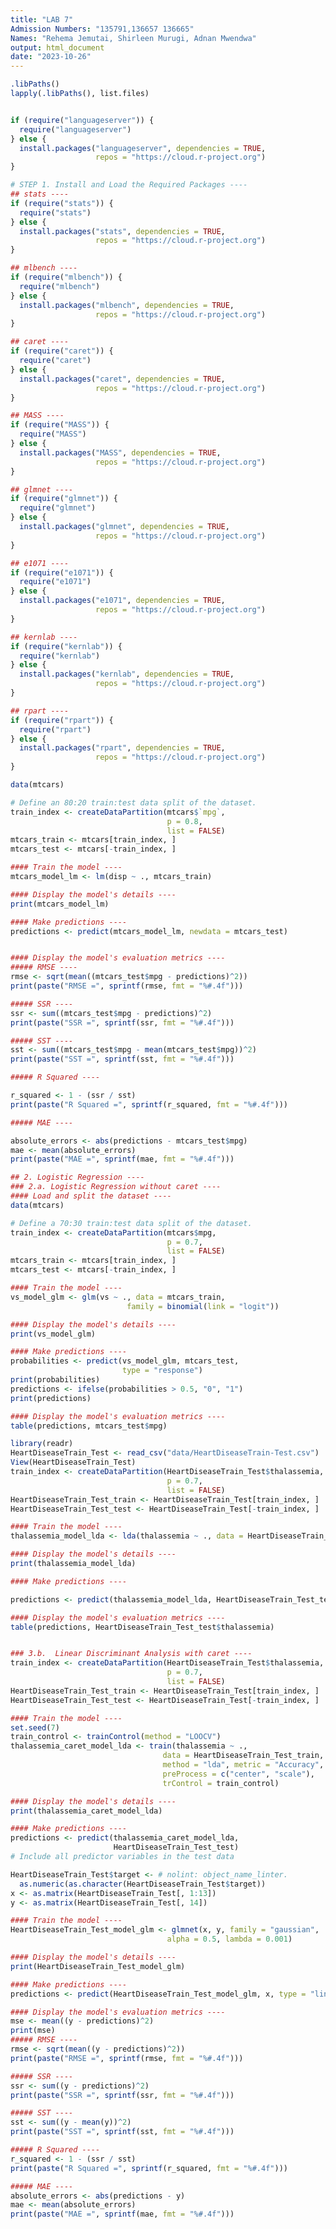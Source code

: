 ```yaml
---
title: "LAB 7"
Admission Numbers: "135791,136657 136665"
Names: "Rehema Jemutai, Shirleen Murugi, Adnan Mwendwa"
output: html_document
date: "2023-10-26"
---
```


```r
.libPaths()
lapply(.libPaths(), list.files)


if (require("languageserver")) {
  require("languageserver")
} else {
  install.packages("languageserver", dependencies = TRUE,
                   repos = "https://cloud.r-project.org")
}

# STEP 1. Install and Load the Required Packages ----
## stats ----
if (require("stats")) {
  require("stats")
} else {
  install.packages("stats", dependencies = TRUE,
                   repos = "https://cloud.r-project.org")
}

## mlbench ----
if (require("mlbench")) {
  require("mlbench")
} else {
  install.packages("mlbench", dependencies = TRUE,
                   repos = "https://cloud.r-project.org")
}

## caret ----
if (require("caret")) {
  require("caret")
} else {
  install.packages("caret", dependencies = TRUE,
                   repos = "https://cloud.r-project.org")
}

## MASS ----
if (require("MASS")) {
  require("MASS")
} else {
  install.packages("MASS", dependencies = TRUE,
                   repos = "https://cloud.r-project.org")
}

## glmnet ----
if (require("glmnet")) {
  require("glmnet")
} else {
  install.packages("glmnet", dependencies = TRUE,
                   repos = "https://cloud.r-project.org")
}

## e1071 ----
if (require("e1071")) {
  require("e1071")
} else {
  install.packages("e1071", dependencies = TRUE,
                   repos = "https://cloud.r-project.org")
}

## kernlab ----
if (require("kernlab")) {
  require("kernlab")
} else {
  install.packages("kernlab", dependencies = TRUE,
                   repos = "https://cloud.r-project.org")
}

## rpart ----
if (require("rpart")) {
  require("rpart")
} else {
  install.packages("rpart", dependencies = TRUE,
                   repos = "https://cloud.r-project.org")
}
```


```r
data(mtcars)

# Define an 80:20 train:test data split of the dataset.
train_index <- createDataPartition(mtcars$`mpg`,
                                   p = 0.8,
                                   list = FALSE)
mtcars_train <- mtcars[train_index, ]
mtcars_test <- mtcars[-train_index, ]

#### Train the model ----
mtcars_model_lm <- lm(disp ~ ., mtcars_train)

#### Display the model's details ----
print(mtcars_model_lm)

#### Make predictions ----
predictions <- predict(mtcars_model_lm, newdata = mtcars_test)


#### Display the model's evaluation metrics ----
##### RMSE ----
rmse <- sqrt(mean((mtcars_test$mpg - predictions)^2))
print(paste("RMSE =", sprintf(rmse, fmt = "%#.4f")))

##### SSR ----
ssr <- sum((mtcars_test$mpg - predictions)^2)
print(paste("SSR =", sprintf(ssr, fmt = "%#.4f")))

##### SST ----
sst <- sum((mtcars_test$mpg - mean(mtcars_test$mpg))^2)
print(paste("SST =", sprintf(sst, fmt = "%#.4f")))

##### R Squared ----

r_squared <- 1 - (ssr / sst)
print(paste("R Squared =", sprintf(r_squared, fmt = "%#.4f")))

##### MAE ----

absolute_errors <- abs(predictions - mtcars_test$mpg)
mae <- mean(absolute_errors)
print(paste("MAE =", sprintf(mae, fmt = "%#.4f")))

```

```r
## 2. Logistic Regression ----
### 2.a. Logistic Regression without caret ----
#### Load and split the dataset ----
data(mtcars)

# Define a 70:30 train:test data split of the dataset.
train_index <- createDataPartition(mtcars$mpg,
                                   p = 0.7,
                                   list = FALSE)
mtcars_train <- mtcars[train_index, ]
mtcars_test <- mtcars[-train_index, ]

#### Train the model ----
vs_model_glm <- glm(vs ~ ., data = mtcars_train,
                          family = binomial(link = "logit"))

#### Display the model's details ----
print(vs_model_glm)

#### Make predictions ----
probabilities <- predict(vs_model_glm, mtcars_test,
                         type = "response")
print(probabilities)
predictions <- ifelse(probabilities > 0.5, "0", "1")
print(predictions)

#### Display the model's evaluation metrics ----
table(predictions, mtcars_test$mpg)
```

```r
library(readr)
HeartDiseaseTrain_Test <- read_csv("data/HeartDiseaseTrain-Test.csv")
View(HeartDiseaseTrain_Test)
train_index <- createDataPartition(HeartDiseaseTrain_Test$thalassemia,
                                   p = 0.7,
                                   list = FALSE)
HeartDiseaseTrain_Test_train <- HeartDiseaseTrain_Test[train_index, ]
HeartDiseaseTrain_Test_test <- HeartDiseaseTrain_Test[-train_index, ]

#### Train the model ----
thalassemia_model_lda <- lda(thalassemia ~ ., data = HeartDiseaseTrain_Test_train)

#### Display the model's details ----
print(thalassemia_model_lda)

#### Make predictions ----

predictions <- predict(thalassemia_model_lda, HeartDiseaseTrain_Test_test, type = "response")$class

#### Display the model's evaluation metrics ----
table(predictions, HeartDiseaseTrain_Test_test$thalassemia)


### 3.b.  Linear Discriminant Analysis with caret ----
train_index <- createDataPartition(HeartDiseaseTrain_Test$thalassemia,
                                   p = 0.7,
                                   list = FALSE)
HeartDiseaseTrain_Test_train <- HeartDiseaseTrain_Test[train_index, ]
HeartDiseaseTrain_Test_test <- HeartDiseaseTrain_Test[-train_index, ]

#### Train the model ----
set.seed(7)
train_control <- trainControl(method = "LOOCV")
thalassemia_caret_model_lda <- train(thalassemia ~ .,
                                  data = HeartDiseaseTrain_Test_train,
                                  method = "lda", metric = "Accuracy",
                                  preProcess = c("center", "scale"),
                                  trControl = train_control)

#### Display the model's details ----
print(thalassemia_caret_model_lda)

#### Make predictions ----
predictions <- predict(thalassemia_caret_model_lda,
                       HeartDiseaseTrain_Test_test)
# Include all predictor variables in the test data

```

```r
HeartDiseaseTrain_Test$target <- # nolint: object_name_linter.
  as.numeric(as.character(HeartDiseaseTrain_Test$target))
x <- as.matrix(HeartDiseaseTrain_Test[, 1:13])
y <- as.matrix(HeartDiseaseTrain_Test[, 14])

#### Train the model ----
HeartDiseaseTrain_Test_model_glm <- glmnet(x, y, family = "gaussian",
                                   alpha = 0.5, lambda = 0.001)

#### Display the model's details ----
print(HeartDiseaseTrain_Test_model_glm)

#### Make predictions ----
predictions <- predict(HeartDiseaseTrain_Test_model_glm, x, type = "link")

#### Display the model's evaluation metrics ----
mse <- mean((y - predictions)^2)
print(mse)
##### RMSE ----
rmse <- sqrt(mean((y - predictions)^2))
print(paste("RMSE =", sprintf(rmse, fmt = "%#.4f")))

##### SSR ----
ssr <- sum((y - predictions)^2)
print(paste("SSR =", sprintf(ssr, fmt = "%#.4f")))

##### SST ----
sst <- sum((y - mean(y))^2)
print(paste("SST =", sprintf(sst, fmt = "%#.4f")))

##### R Squared ----
r_squared <- 1 - (ssr / sst)
print(paste("R Squared =", sprintf(r_squared, fmt = "%#.4f")))

##### MAE ----
absolute_errors <- abs(predictions - y)
mae <- mean(absolute_errors)
print(paste("MAE =", sprintf(mae, fmt = "%#.4f")))




```
